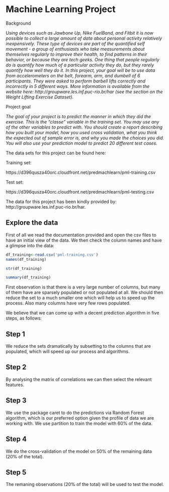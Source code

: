 Machine Learning Project
========================================================

Background

_Using devices such as Jawbone Up, Nike FuelBand, and Fitbit it is now possible to collect a large amount of data about personal activity relatively inexpensively. These type of devices are part of the quantified self movement - a group of enthusiasts who take measurements about themselves regularly to improve their health, to find patterns in their behavior, or because they are tech geeks. One thing that people regularly do is quantify how much of a particular activity they do, but they rarely quantify how well they do it. In this project, your goal will be to use data from accelerometers on the belt, forearm, arm, and dumbell of 6 participants. They were asked to perform barbell lifts correctly and incorrectly in 5 different ways. More information is available from the website here: http://groupware.les.inf.puc-rio.br/har (see the section on the Weight Lifting Exercise Dataset)._

Project goal

_The goal of your project is to predict the manner in which they did the exercise. This is the "classe" variable in the training set. You may use any of the other variables to predict with. You should create a report describing how you built your model, how you used cross validation, what you think the expected out of sample error is, and why you made the choices you did. You will also use your prediction model to predict 20 different test cases._

The data sets for this project can be found here:

Training set:

https://d396qusza40orc.cloudfront.net/predmachlearn/pml-training.csv

Test set:

https://d396qusza40orc.cloudfront.net/predmachlearn/pml-testing.csv

The data for this project has been kindly provided by: 
http://groupware.les.inf.puc-rio.br/har. 

## Explore the data

First of all we read the documentation provided and open the csv files to
have an initial view of the data.
We then check the column names and have a glimpse into the data:


```r
df_training<-read.csv('pml-training.csv')
names(df_training)
```

```r
str(df_training)
```

```r
summary(df_training)
```

First observation is that there is a very large number of columns, but many of them have are sparsely populated or not populated at all.
We should then reduce the set to a much smaller one which will help us to speed up the process. Also many columns have very few rows populated.

We believe that we can come up with a decent prediction algorithm in five steps, as follows:

## Step 1

We reduce the sets dramatically by subsetting to the columns that are populated, which will speed up our process and algorithms.

## Step 2

By analysing the matrix of correlations we can then select the relevant features.

## Step 3

We use the package caret to do the predictions via Random Forest algorithm, which is our preferred option given the profile of data we are working with. We use partition to train the model with 60% of the data.

## Step 4

We do the cross-validation of the model on 50% of the remaining data (20% of the total).

## Step 5

The remaning observations (20% of the total) will be used to test the model.













